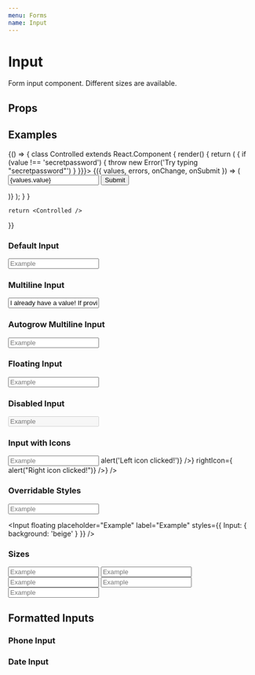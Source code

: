 ```yaml
---
menu: Forms
name: Input
---
```



# Input

Form input component. Different sizes are available.

## Props

<PropsTable of={CoreInput} />

## Examples
<Playground>
  {() => {
    class Controlled extends React.Component {
      render() {
        return (
          <Formbot
            onSubmit={console.log}
            initialValues={{ value: '' }}
            validations={{ value: (value) => {
              if (value !== 'secretpassword') {
                throw new Error('Try typing "secretpassword"')
              }
            }}}>
            {({ values, errors, onChange, onSubmit }) => (
              <form onSubmit={onSubmit}>
                <Input label="Input with Formbot" name="value" value={values.value} error={errors.value} onChange={onChange}/>
                <Button mt={2} type="submit">Submit</Button>
              </form>
            )}
          </Formbot>
        );
      }
    }

    return <Controlled />
  }}
</Playground>

### Default Input
<Playground>
  <Input placeholder="Example" label="Example" />
</Playground>

### Multiline Input
<Playground>
  <Input multiline placeholder="Example" label="Example" value="I already have a value! If provided a value, I become controlled, so I won't update when you type here..." />
</Playground>

### Autogrow Multiline Input
<Playground>
  <Input multiline autogrow placeholder="Example" label="Example" />
</Playground>

### Floating Input
<Playground>
  <Input floating placeholder="Example" label="Example" />
</Playground>

### Disabled Input
<Playground>
  <Input disabled placeholder="Example" label="Example" />
</Playground>

### Input with Icons
<Playground>
  <Input
    placeholder="Example"
    label="Example"
    leftIcon={<Icon name="cards-spade" onClick={()=> alert('Left icon clicked!')} />}
    rightIcon={<Icon name="close-circle" color="primary" onClick={()=> alert("Right icon clicked!")} />}
  />
</Playground>

### Overridable Styles
<Playground>
  <Input placeholder="Example" label="Example" styles={{
    Input: {
      background: 'beige'
    }
  }} />

  <Input floating placeholder="Example" label="Example" styles={{
    Input: {
      background: 'beige'
    }
  }} />
</Playground>

### Sizes
<Playground>
  <Input size="xs" placeholder="Example" label="Example" />
  <Input size="sm" placeholder="Example" label="Example" />
  <Input size="md" placeholder="Example" label="Example" />
  <Input size="lg" placeholder="Example" label="Example" />
  <Input size="xl" placeholder="Example" label="Example" />
</Playground>

## Formatted Inputs

### Phone Input
<Playground>
  <PhoneInput placeholder="Example" label="Phone Number" value="4088675309" />
</Playground>

### Date Input
<Playground>
  <DateInput placeholder="Date of Birth" label="Date of Birth" initialValue="04/01/2001" value="2001-04-01" />
</Playground>
